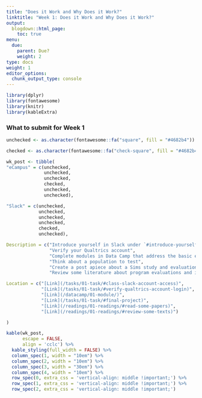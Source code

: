 ```yaml
---
title: "Does it Work and Why Does it Work?"
linktitle: "Week 1: Does it Work and Why Does it Work?"
output:
  blogdown::html_page:
    toc: true
menu:
  due:
    parent: Due?
    weight: 2
type: docs
weight: 1
editor_options: 
  chunk_output_type: console
---
```


```r
library(dplyr)
library(fontawesome)
library(knitr)
library(kableExtra)
```

### What to submit for Week 1

```r
unchecked <- as.character(fontawesome::fa("square", fill = "#4682b4"))

checked <- as.character(fontawesome::fa("check-square", fill = "#4682b4"))

wk_post <- tibble(
"eCampus" = c(unchecked,
              unchecked,
              unchecked,
              checked,
              unchecked,
              unchecked),

"Slack" = c(unchecked,
            unchecked,
            unchecked,
            unchecked,
            checked,
            unchecked),

Description = c("Introduce yourself in Slack under `#introduce-yourself`",
                "Verify your Qualtrics account",
                "Complete modules in Data Camp that address the basic elements of R and tidying data.",
                "Think about a population to test",
                "Create a post apiece about a Sims study and evaluation verses research",
                "Review some literature about program evaluations and introductory materials on measurement"),

Location = c("[Link](/tasks/01-task/#class-slack-account-access)",
             "[Link](/tasks/01-task/#verify-qualtrics-account-login)",
             "[Link](/datacamp/01-module/)",
             "[Link](/tasks/01-task/#final-project)",
             "[Link](/readings/01-readings/#read-some-papers)",
             "[Link](/readings/01-readings/#review-some-texts)")

)
```

```r
kable(wk_post, 
      escape = FALSE,
      align = 'cclc') %>% 
  kable_styling(full_width = FALSE) %>%
  column_spec(1, width = "10em") %>%
  column_spec(2, width = "10em") %>%
  column_spec(3, width = "30em") %>%
  column_spec(4, width = "10em") %>%
  row_spec(0, extra_css = 'vertical-align: middle !important;') %>%
  row_spec(1, extra_css = 'vertical-align: middle !important;') %>%
  row_spec(2, extra_css = 'vertical-align: middle !important;') 
```
